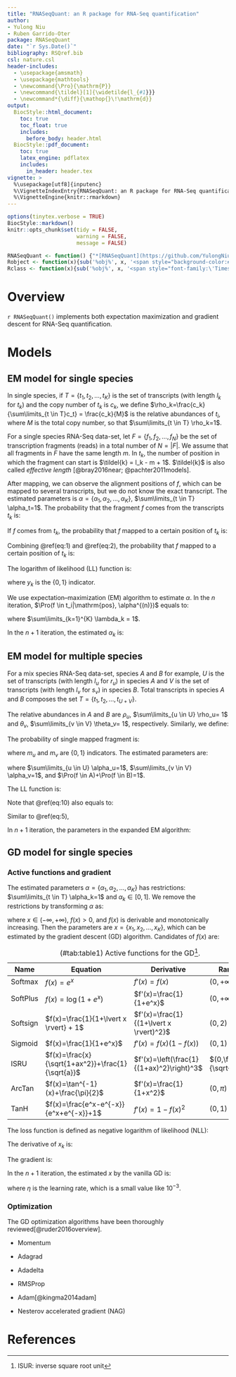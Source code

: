 ```yaml
---
title: "RNASeqQuant: an R package for RNA-Seq quantification"
author: 
- Yulong Niu
- Ruben Garrido-Oter
package: RNASeqQuant
date: "`r Sys.Date()`"
bibliography: RSQref.bib
csl: nature.csl
header-includes:
  - \usepackage{amsmath}
  - \usepackage{mathtools}
  - \newcommand{\Pro}{\mathrm{P}}
  - \newcommand{\tildel}[1]{\widetilde{l_{#1}}}
  - \newcommand*{\diff}{\mathop{}\!\mathrm{d}}
output:
  BiocStyle::html_document:
    toc: true
    toc_float: true
    includes:
      before_body: header.html
  BiocStyle::pdf_document:
    toc: true
    latex_engine: pdflatex
    includes:
      in_header: header.tex
vignette: >
  %\usepackage[utf8]{inputenc}
  %\VignetteIndexEntry{RNASeqQuant: an R package for RNA-Seq quantification}
  %\VignetteEngine{knitr::rmarkdown}
---
```


```r
options(tinytex.verbose = TRUE)
BiocStyle::markdown()
knitr::opts_chunk$set(tidy = FALSE,
                      warning = FALSE,
                      message = FALSE)
```

``` r
RNASeqQuant <- function() {"*[RNASeqQuant](https://github.com/YulongNiu/RNASeqQuant)*"}
Robject <- function(x){sub('%obj%', x, '<span style="background-color:#F0F0F0;color:#404040;font-family:\'Lucida Console\', monospace">%obj%</span>')}
Rclass <- function(x){sub('%obj%', x, '<span style="font-family:\'Times New Roman\', Times, serif;font-style: italic">%obj%</span>')}
```

# Overview

`r RNASeqQuant()` implements both expectation maximization and gradient descent for RNA-Seq quantification.

# Models

## EM model for single species

In single species, if $T=\{t_1, t_2, \dots, t_K\}$ is the set of transcripts (with length $l_k$ for $t_k$) and the copy number of $t_k$ is $c_k$, we define $\rho_k=\frac{c_k}{\sum\limits_{t \in T}c_t} = \frac{c_k}{M}$ is the relative abundances of $t_i$, where $M$ is the total copy number, so that $\sum\limits_{t \in T} \rho_k=1$.

For a single species RNA-Seq data-set, let $F=\{f_1, f_2, \dots, f_N\}$ be the set of transcription fragments (reads) in a total number of $N=|F|$. We assume that all fragments in $F$ have the same length $m$. In $t_k$, the number of position in which the fragment can start is $\tildel{k} = l_k - m + 1$. $\tildel{k}$ is also called *effective length* [@bray2016near; @pachter2011models].

After mapping, we can observe the alignment positions of $f$, which can be mapped to several transcripts, but we do not know the exact transcript. The estimated parameters is $\alpha=\{\alpha_1, \alpha_2, \dots, \alpha_K\}$, $\sum\limits_{t \in T} \alpha_t=1$. The probability that the fragment $f$ comes from the transcripts $t_k$ is:

\begin{equation}
\begin{split}
\Pro(f \in t_k) &= \frac{\rho_k M \tildel{k}}{\sum\limits_{t \in T} \rho_t M \tildel{t}} \\
&= \frac{\rho_k \tildel{k}}{\sum\limits_{t \in T} \rho_t \tildel{t}} \\
&= \alpha_k
\end{split}
(\#eq:1)
\end{equation}

If $f$ comes from $t_k$, the probability that $f$ mapped to a certain position of $t_k$ is:

\begin{equation}
\begin{split}
\Pro(\mathrm{pos}|f \in t_k) = \frac{1}{\tildel{k}}
\end{split}
(\#eq:2)
\end{equation}

Combining \@ref(eq:1) and \@ref(eq:2), the probability that $f$ mapped to a certain position of $t_k$ is:

\begin{equation}
\begin{split}
\Pro(f \in t_k, \mathrm{pos}) = \frac{\alpha_k}{\tildel{k}}
\end{split}
(\#eq:3)
\end{equation}

The logarithm of likelihood (LL) function is:

\begin{equation}
\begin{split}
LL(\alpha) &= \sum\limits_{f \in F} \log \left(\Pro(\mathrm{pos}|\alpha)\ \right) \\
&= \sum\limits_{f \in F} \log \left( \sum_{t \in T} \Pro(\mathrm{pos}, f \in t|\alpha) \right) \\
&= \sum\limits_{f \in F} \log \left( \sum_{t \in T} y_t \frac{\alpha_t}{\tildel{t}} \right) \\
\end{split}
(\#eq:4)
\end{equation}

where $y_k$ is the $\{0, 1\}$ indicator.

We use expectation–maximization (EM) algorithm to estimate $\alpha$. In the $n$ iteration, $\Pro(f \in t_i|\mathrm{pos}, \alpha^{(n)})$ equals to:

\begin{equation}
\begin{split}
\Pro(f \in t_k|\mathrm{pos}, \alpha^{(n)}) &= \frac{\Pro(f \in t_k, \mathrm{pos}|\alpha^{(n)})}{\sum\limits_{t \in T} \Pro(f \in t, \mathrm{pos}|\alpha^{(n)})} \\
&= \frac{\alpha_k^{(n)} \frac{y_k}{\tildel{k}}}{\sum\limits_{t \in T} \alpha_t^{(n)} \frac{y_t}{\tildel{t}}} \\
&= \lambda_k^{(n)}
\end{split}
(\#eq:5)
\end{equation}

where $\sum\limits_{k=1}^{K} \lambda_k = 1$.

\begin{equation}
\begin{split}
\alpha^{(n+1)} &= \argmax_\alpha \left( 
\sum_{f \in F} \sum_{t \in T} \Pro(f \in t|\mathrm{pos}, \alpha^{(n)})  \log \left( \Pro(f \in t, \mathrm{pos}|\alpha^{(n)}) \right) 
\right) \\
&= \argmax_\alpha \left( 
\sum_{f \in F} \sum_{t \in T} \lambda_t^{(n)} \log\left(
\alpha_t^{(n)} \frac{y_t}{\tildel{t}}
\right)
\right) \\
&= \argmax_\alpha \left(
\sum_{f \in F} \sum_{i \in T}  \lambda_t^{(n)} \log\left(
\alpha_t^{(n)}
\right)
\right)
\end{split}
(\#eq:6)
\end{equation}

In the $n+1$ iteration, the estimated $\alpha_k$ is:

\begin{equation*}
\begin{split}
\alpha_k^{(n+1)} &= \frac{\sum\limits_{f \in F} \lambda_k^{(n)}}{\sum\limits_{t \in T} \sum\limits_{f \in F} \lambda_t^{(n)}} \\
&= \frac{\sum\limits_{f \in F} \lambda_k^{(n)}}{N}
,\ k=1, 2, \dots, K
\end{split}
\end{equation*}

## EM model for multiple species

For a mix species RNA-Seq data-set, species $A$ and $B$ for example, $U$ is the set of transcripts (with length $l_u$ for $r_u$) in species $A$ and $V$ is the set of transcripts (with length $l_v$ for $s_v$) in species $B$. Total transcripts in species $A$ and $B$ composes the set $T=\{t_1, t_2, \dots, t_{U+V}\}$. 

The relative abundances in $A$ and $B$ are $\rho_u$, $\sum\limits_{u \in U} \rho_u= 1$ and $\theta_v$, $\sum\limits_{v \in V} \theta_v= 1$, respectively. Similarly, we define:

\begin{equation}
\begin{split}
\Pro(f \in t_u) = \frac{\rho_u \tildel{u}}{\sum\limits_{u \in U} \rho_u \tildel{u}} = \alpha_u \\
\Pro(\mathrm{pos}, f \in t_u) = \frac{\alpha_u}{\tildel{u}}
\end{split}
(\#eq:7)
\end{equation}

\begin{equation}
\begin{split}
\Pro(f \in t_v) = \frac{\theta_v \tildel{v}}{\sum\limits_{v \in V} \theta_v \tildel{v}} = \beta_v \\
\Pro(\mathrm{pos}, f \in t_v) = \frac{\beta_v}{\tildel{v}}
\end{split}
(\#eq:8)
\end{equation}

The probability of single mapped fragment is:

\begin{equation}
\begin{split}
\Pro(\mathrm{pos})  &= \Pro(\mathrm{pos}, f \in A) + \Pro(\mathrm{pos}, f \in B)\\
&= \Pro(\mathrm{pos} | f \in A) \Pro(f \in A) + \Pro(\mathrm{pos} | f \in B) \Pro(f \in B) \\
&= \sum_{u \in U} \Pro(f \in t_u, \mathrm{pos} | f \in A) \Pro(f \in A) + \sum_{v \in V} \Pro(f \in t_v, \mathrm{pos} | f \in B) \Pro(f \in B) \\
&= \sum_{u \in U} m_u \frac{\alpha_u}{\tildel{u}} \Pro(f \in A) + \sum_{v \in V} m_v \frac{\beta_v}{\tildel{v}} \Pro(f \in B) 
\end{split}
(\#eq:9)
\end{equation}

where $m_u$ and $m_v$ are $\{0, 1\}$ indicators. The estimated parameters are:

\begin{equation*}
\begin{split}
\eta=\{\alpha_1, \dots, \alpha_u, \beta_1, \dots, \beta_v, \Pro(f \in A), \Pro(f \in B)\}
\end{split}
\end{equation*}

where $\sum\limits_{u \in U} \alpha_u=1$, $\sum\limits_{v \in V} \alpha_v=1$, and $\Pro(f \in A)+\Pro(f \in B)=1$.

The LL function is:

\begin{equation}
\begin{split}
LL(\eta) &= \sum\limits_{f \in F} \log \left(\Pro(\mathrm{pos}|\eta)\ \right) \\
&= \sum\limits_{f \in F} \log \left(
\sum_{u \in U} m_u \frac{\alpha_u}{\tildel{u}} \Pro(f \in A) + \sum_{v \in V} m_v \frac{\beta_v}{\tildel{v}} \Pro(f \in B)
\right)
\end{split}
(\#eq:10)
\end{equation}

Note that \@ref(eq:10) also equals to:

\begin{equation}
\begin{split}
LL(\eta) &= \sum\limits_{f \in F}  \log \left( \sum_{t \in T, S \in \{A, B\}} \left(
\Pro(\mathrm{pos} | f \in t, f \in S, \eta) \Pro(f \in t, f \in S)
\right) \right) \\
&=  \sum\limits_{f \in F}  \log \left( \sum_{t \in T, S \in \{A, B\}} \left(
m_t \frac{1}{\tildel{t}} \Pro(f \in t, f \in S)
\right) \right)
\end{split}
(\#eq:11)
\end{equation}

Similar to \@ref(eq:5), 

\begin{equation}
\begin{split}
\Pro(f \in t_u, f \in A | \mathrm{pos}, \eta^{(n)}) &= \frac{\alpha_u^{(n)} \frac{m_u}{\tildel{u}} \Pro(f \in A)^{(n)}}{\Pro(\mathrm{pos}|\eta)}\\
 &= \lambda_u^{(n)} \\
\Pro(f \in t_v, f \in B | \mathrm{pos}, \eta^{(n)}) &= \frac{\beta_v^{(n)} \frac{m_v}{\tildel{v}} \Pro(f \in B)^{(n)}}{\Pro(\mathrm{pos}|\eta)}\\
&= \lambda_v^{(n)}
\end{split}
(\#eq:12)
\end{equation}

In $n+1$ iteration, the parameters in the expanded EM algorithm:

\begin{equation*}
\begin{split}
\alpha_u^{(n+1)} &= \frac{\sum\limits_{f \in F} \lambda_u^{(n+1)}}{\sum\limits_{f \in F} \sum\limits_{u \in U} \lambda_u^{(n+1)}} \\
\beta_v^{(n+1)} &= \frac{\sum\limits_{f \in F} \lambda_v^{(n+1)}}{\sum\limits_{f \in F} \sum\limits_{v \in V} \lambda_v^{(n+1)}} \\
\Pro(f \in A)^{(n+1)} &= \frac{\sum\limits_{f \in F} \sum\limits_{u \in U} \lambda_u^{(n+1)}}{\sum\limits_{f \in F} \sum\limits_{u \in U} \lambda_u^{(n+1)} + \sum\limits_{f \in F} \sum\limits_{v \in V} \lambda_v^{(n+1)}} = \frac{\sum\limits_{f \in F} \sum\limits_{u \in U} \lambda_u^{(n+1)}}{N}\\
\Pro(f \in B)^{(n+1)} &= \frac{\sum\limits_{f \in F} \sum\limits_{v \in V} \lambda_v^{(n+1)}}{N} 
\end{split}
\end{equation*}

## GD model for single species

### Active functions and gradient

The estimated parameters $\alpha=\{\alpha_1, \alpha_2, \dots, \alpha_K\}$ has restrictions: $\sum\limits_{t \in T} \alpha_k=1$ and $\alpha_k \in [0, 1]$. We remove the restrictions by transforming $\alpha$ as:

\begin{equation}
\begin{split}
\alpha_k &= \frac{f(x_k)}{\sum\limits_{t \in T} f(x_t)} = \frac{f(x_k)}{Z} \\
\end{split}
(\#eq:13)
\end{equation}

where $x \in (-\infty, +\infty)$, $f(x) > 0$, and $f(x)$ is derivable and monotonically increasing. Then the parameters are $x=\{x_1, x_2, \dots, x_K\}$, which can be estimated by the gradient descent (GD) algorithm. Candidates of $f(x)$ are:

| Name     | Equation                                          | Derivative                                | Range                    |
|----------|---------------------------------------------------|-------------------------------------------|--------------------------|
| Softmax  | $f(x)=e^x$                                        | $f'(x)=f(x)$                              | $(0,+\infty)$            |
| SoftPlus | $f(x)=\log(1+e^x)$                                | $f'(x)=\frac{1}{1+e^x}$                   | $(0,+\infty)$            |
| Softsign | $f(x)=\frac{1}{1+\lvert x \rvert} + 1$            | $f'(x)=\frac{1}{(1+\lvert x \rvert)^2}$   | $(0,2)$                  |
| Sigmoid  | $f(x)=\frac{1}{1+e^x}$                            | $f'(x)=f(x)(1-f(x))$                      | $(0,1)$                  |
| ISRU     | $f(x)=\frac{x}{\sqrt{1+ax^2}}+\frac{1}{\sqrt{a}}$ | $f'(x)=\left(\frac{1}{(1+ax)^2}\right)^3$ | $(0,\frac{2}{\sqrt{a}})$ |
| ArcTan   | $f(x)=\tan^{-1}(x)+\frac{\pi}{2}$                 | $f'(x)=\frac{1}{1+x^2}$                   | $(0,\pi)$                |
| TanH     | $f(x)=\frac{e^x-e^{-x}}{e^x+e^{-x}}+1$            | $f'(x)=1-f(x)^2$                          | $(0,1)$                  |

: (\#tab:table1) Active functions for the GD[^1].

[^1]: ISUR: inverse square root unit

The loss function is defined as negative logarithm of likelihood (NLL):

\begin{equation}
\begin{split}
Loss(x) = NLL(x) &= -\sum\limits_{f \in F} \log \left( \sum_{t \in T} y_t \frac{\alpha_t}{\tildel{t}} \right) \\
&=  -\sum\limits_{f \in F} \log \left( \sum_{t \in T} \frac{f(x_t)}{Z} \frac{y_t}{\tildel{t}} \right) \\
&=  -\sum\limits_{f \in F} \log \left( \sum_{t \in T} f(x_t) \frac{y_t}{\tildel{t}} - \log Z \right)
\end{split}
(\#eq:14)
\end{equation}

The derivative of $x_k$ is:

\begin{equation}
\begin{split}
\frac{\diff Loss(x)}{\diff x_k} &= -\sum\limits_{f \in F} \left( 
   \frac{f'(x_k) \frac{y_k}{\tildel{k}}}{\sum\limits_{t \in T} f(x_t) \frac{y_t}{\tildel{t}}} - \frac{f'(x_k)}{Z}
   \right)
\end{split}
(\#eq:15)
\end{equation}

The gradient is:

\begin{equation}
\begin{split}
g(x)^{(n)} &= \left( \frac{\diff Loss(x)}{\diff x_1^{(n)}}, \frac{\diff Loss(x)}{\diff x_2^{(n)}}, \dots, \frac{\diff Loss(x)}{\diff x_k^{(n)}}  \right)
\end{split}
(\#eq:16)
\end{equation}

In the $n+1$ iteration, the estimated $x$ by the vanilla GD is:

\begin{equation}
\begin{split}
x^{(n+1)} &= x^{(n)} - \eta g(x)^{(n)}
\end{split}
(\#eq:17)
\end{equation}

where $\eta$ is the learning rate, which is a small value like $10^{-3}$.

### Optimization

The GD optimization algorithms have been thoroughly reviewed[@ruder2016overview]. 

* Momentum

\begin{equation}
\begin{split}
v^{(n)} &= \gamma v^{(n-1)} + \eta g(x)^{(n)} \\
x^{(n+1)} &= x^{(n)} - v^{(n)}
\end{split}
(\#eq:18)
\end{equation}

* Adagrad

\begin{equation}
\begin{split}
G^{(n)} &= \sum_{i=1}^n g^2(x)^{(i)} \\
x^{(n+1)} &= x^{(n)} - \frac{\eta}{\sqrt{G^{(n)}+ \epsilon}} g(x)^{(n)}
\end{split}
(\#eq:19)
\end{equation}

* Adadelta

\begin{equation}
\begin{split}
E[g^2]^{(n)} &= \lambda E[g^2]^{(n-1)} + (1-\lambda)g^2(x)^{(n)} \\
\Delta x^{(n)} &= - \frac{\sqrt{E[\Delta x^2]^{(n-1)}+\epsilon}}{\sqrt{E[g^2]^{(n)}+\epsilon}} g^{(n)} \\
x^{(n+1)} &= x^{(n)} + \Delta x^{(n)} \\
E[\Delta x^2]^{(n+1)} &= \lambda E[\Delta x^2]^{(n)} + (1-\lambda) \Delta x^{2(n)} \\
\end{split}
(\#eq:20)
\end{equation}

* RMSProp

\begin{equation}
\begin{split}
E[g^2]^{(n)} &= \lambda E[g^2]^{(n-1)} + (1-\lambda)g^2(x)^{(n)} \\
x^{(n+1)} &= x^{(n)} - \frac{\eta}{\sqrt{E[g^2]^{(n)}+\epsilon}} g(x)^{(n)}
\end{split}
(\#eq:21)
\end{equation}

* Adam[@kingma2014adam]

\begin{equation}
\begin{split}
m^{(n)} &= \beta_1 m^{(n-1)} + (1-\beta_1) g(x)^{(n)} \\
v^{(n)} &= \beta_2 v^{(n-1)} + (1-\beta_2) g^2(x)^{(n)} \\
\hat{m}^{(n)} &= \frac{m^{(n)}}{1-\beta_1^n} \\
\hat{v}^{(n)} &= \frac{v^{(n)}}{1-\beta_2^n} \\
x^{(n+1)} &= x^{(n)} - \frac{\eta}{\sqrt{\hat{v}^{(n)}} + \epsilon}\hat{m}^{(n)}
\end{split}
(\#eq:22)
\end{equation}

* Nesterov accelerated gradient (NAG)

\begin{equation}
\begin{split}
v^{(n)} &= \gamma v^{(n-1)} + \eta g(x^{(n-1)} - \gamma v^{(n-1)})^{(n)} \\
x^{(n+1)} &= x^{(n)} - v^{(n)}
\end{split}
(\#eq:23)
\end{equation}


# References

